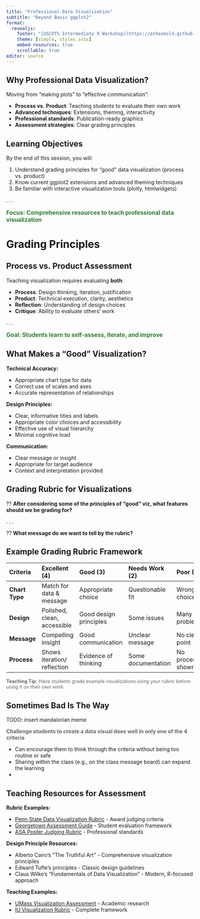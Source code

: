 ```yaml
---
title: "Professional Data Visualization"
subtitle: "Beyond Basic ggplot2"
format: 
  revealjs:
    footer: "[USCOTS Intermediate R Workshop](https://atheobold.github.io/uscots-intermediate-r/)"
    theme: [simple, styles.scss]
    embed-resources: true
    scrollable: true
editor: source
---
```


## Why Professional Data Visualization?

Moving from "making plots" to "effective communication":

::: {.incremental}
- **Process vs. Product**: Teaching students to evaluate their own work
- **Advanced techniques**: Extensions, theming, interactivity
- **Professional standards**: Publication-ready graphics
- **Assessment strategies**: Clear grading principles
:::


## Learning Objectives

By the end of this session, you will:

::: {.incremental}
1. Understand grading principles for "good" data visualization (process vs. product)
2. Know current ggplot2 extensions and advanced theming techniques
3. Be familiar with interactive visualization tools (plotly, htmlwidgets)
:::

. . .

::: {style="font-size: 1.1em; color: #2E7D32;"}
**Focus: Comprehensive resources to teach professional data visualization**
:::

# Grading Principles {background-color="#0F4C81"}

## Process vs. Product Assessment

Teaching visualization requires evaluating **both**:

::: {.incremental}
- **Process**: Design thinking, iteration, justification
- **Product**: Technical execution, clarity, aesthetics
- **Reflection**: Understanding of design choices
- **Critique**: Ability to evaluate others' work
:::

. . .

::: {style="font-size: 1.1em; color: #2E7D32;"}
**Goal: Students learn to self-assess, iterate, and improve**
:::

## What Makes a "Good" Visualization?

::: {.small}
**Technical Accuracy:**

- Appropriate chart type for data
- Correct use of scales and axes
- Accurate representation of relationships

**Design Principles:**

- Clear, informative titles and labels
- Appropriate color choices and accessibility
- Effective use of visual hierarchy
- Minimal cognitive load

**Communication:**

- Clear message or insight
- Appropriate for target audience
- Context and interpretation provided
:::

## Grading Rubric for Visualizations

:::{.large}
⁇ **After considering some of the principles of "good" viz, what features should we be grading for?**
:::

. . . 

:::{.large}
⁇ **What message do we want to tell by the rubric?**
:::


## Example Grading Rubric Framework

::: {.small}
| **Criteria** | **Excellent (4)** | **Good (3)** | **Needs Work (2)** | **Poor (1)** |
|:-------------|:------------------|:-------------|:-------------------|:-------------|
| **Chart Type** | Match for data & message | Appropriate choice | Questionable fit | Wrong choice |
| **Design** | Polished, clean, accessible | Good design principles | Some issues | Many problems |
| **Message** | Compelling insight | Good communication | Unclear message | No clear point |
| **Process** | Shows iteration/ reflection | Evidence of thinking | Some documentation | No process shown |
:::

::: {style="font-size: 0.9em; color: #666;"}
**Teaching Tip:** Have students grade example visualizations using your rubric before using it on their own work
:::

## Sometimes Bad Is The Way

TODO: insert mandalorian meme

::: {style="font-size: 1em; color: #666;"}
**Challenge students to create a data visual does well in only one of the 4 criteria**
:::

* Can encourage them to think through the criteria without being too routine or safe
* Sharing within the class (e.g., on the class message board) can expand the learning
* 



## Teaching Resources for Assessment

::: {.small}
**Rubric Examples:**

- [Penn State Data Visualization Rubric](https://libraries.psu.edu/about/departments/research-informatics-and-publishing/data-learning-center/data-visualization-1) - Award judging criteria
- [Georgetown Assessment Guide](https://guides.library.georgetown.edu/c.php?g=75874&p=490360) - Student evaluation framework
- [ASA Poster Judging Rubric](https://www.amstat.org/asa/files/pdfs/EDU-PosterJudgingRubric.pdf) - Professional standards

**Design Principle Resources:**

- Alberto Cairo's "The Truthful Art" - Comprehensive visualization principles
- Edward Tufte's principles - Classic design guidelines  
- Claus Wilke's "Fundamentals of Data Visualization" - Modern, R-focused approach

**Teaching Examples:**

- [UMass Visualization Assessment](https://scholarworks.umass.edu/cgi/viewcontent.cgi?article=1073&context=librarian_pubs) - Academic research
- [IU Visualization Rubric](https://scholarworks.iu.edu/dspace/bitstream/handle/2022/16814/VisualizationAssessmentRubric.pdf) - Complete framework
:::
